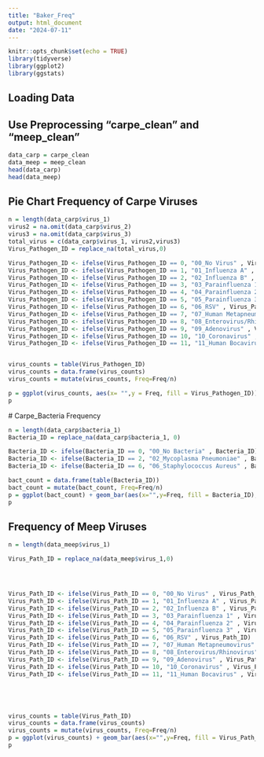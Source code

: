 ---
title: "Baker_Freq"
output: html_document
date: "2024-07-11"
---

```{r setup, include=FALSE}
knitr::opts_chunk$set(echo = TRUE)
library(tidyverse)
library(ggplot2)
library(ggstats)
```

## Loading Data
## Use Preprocessing "carpe_clean" and "meep_clean"
```{r}
data_carp = carpe_clean
data_meep = meep_clean
head(data_carp)
head(data_meep)
```
## Pie Chart Frequency of Carpe Viruses 
```{r}
n = length(data_carp$virus_1)
virus2 = na.omit(data_carp$virus_2)
virus3 = na.omit(data_carp$virus_3)
total_virus = c(data_carp$virus_1, virus2,virus3)
Virus_Pathogen_ID = replace_na(total_virus,0)

Virus_Pathogen_ID <- ifelse(Virus_Pathogen_ID == 0, "00_No Virus" , Virus_Pathogen_ID)
Virus_Pathogen_ID <- ifelse(Virus_Pathogen_ID == 1, "01_Influenza A" , Virus_Pathogen_ID)
Virus_Pathogen_ID <- ifelse(Virus_Pathogen_ID == 2, "02_Influenza B" , Virus_Pathogen_ID)
Virus_Pathogen_ID <- ifelse(Virus_Pathogen_ID == 3, "03_Parainfluenza 1" , Virus_Pathogen_ID)
Virus_Pathogen_ID <- ifelse(Virus_Pathogen_ID == 4, "04_Parainfluenza 2" , Virus_Pathogen_ID)
Virus_Pathogen_ID <- ifelse(Virus_Pathogen_ID == 5, "05_Parainfluenza 3" , Virus_Pathogen_ID)
Virus_Pathogen_ID <- ifelse(Virus_Pathogen_ID == 6, "06_RSV" , Virus_Pathogen_ID)
Virus_Pathogen_ID <- ifelse(Virus_Pathogen_ID == 7, "07_Human Metapneumovirus" , Virus_Pathogen_ID)
Virus_Pathogen_ID <- ifelse(Virus_Pathogen_ID == 8, "08_Enterovirus/Rhinovirus" , Virus_Pathogen_ID)
Virus_Pathogen_ID <- ifelse(Virus_Pathogen_ID == 9, "09_Adenovirus" , Virus_Pathogen_ID)
Virus_Pathogen_ID <- ifelse(Virus_Pathogen_ID == 10, "10_Coronavirus" , Virus_Pathogen_ID)
Virus_Pathogen_ID <- ifelse(Virus_Pathogen_ID == 11, "11_Human Bocavirus" , Virus_Pathogen_ID)


virus_counts = table(Virus_Pathogen_ID)
virus_counts = data.frame(virus_counts)
virus_counts = mutate(virus_counts, Freq=Freq/n)

p = ggplot(virus_counts, aes(x= "",y = Freq, fill = Virus_Pathogen_ID)) + geom_bar(stat = "identity", width = 1, color = "white") + coord_polar("y", start= 0) + theme_void() + scale_fill_viridis_d()
p
```
 # Carpe_Bacteria Frequency
```{r}
n = length(data_carp$bacteria_1)
Bacteria_ID = replace_na(data_carp$bacteria_1, 0)

Bacteria_ID <- ifelse(Bacteria_ID == 0, "00_No Bacteria" , Bacteria_ID)
Bacteria_ID <- ifelse(Bacteria_ID == 2, "02_Mycoplasma Pneumoniae" , Bacteria_ID)
Bacteria_ID <- ifelse(Bacteria_ID == 6, "06_Staphylococcus Aureus" , Bacteria_ID)

bact_count = data.frame(table(Bacteria_ID))
bact_count = mutate(bact_count, Freq=Freq/n)
p = ggplot(bact_count) + geom_bar(aes(x="",y=Freq, fill = Bacteria_ID),stat = "identity", width = 1, color = "white") + coord_polar("y", start = 0) + theme_void() + scale_fill_viridis_d()
p
```
## Frequency of Meep Viruses
```{r}
n = length(data_meep$virus_1)

Virus_Path_ID = replace_na(data_meep$virus_1,0)




Virus_Path_ID <- ifelse(Virus_Path_ID == 0, "00_No Virus" , Virus_Path_ID)
Virus_Path_ID <- ifelse(Virus_Path_ID == 1, "01_Influenza A" , Virus_Path_ID)
Virus_Path_ID <- ifelse(Virus_Path_ID == 2, "02_Influenza B" , Virus_Path_ID)
Virus_Path_ID <- ifelse(Virus_Path_ID == 3, "03_Parainfluenza 1" , Virus_Path_ID)
Virus_Path_ID <- ifelse(Virus_Path_ID == 4, "04_Parainfluenza 2" , Virus_Path_ID)
Virus_Path_ID <- ifelse(Virus_Path_ID == 5, "05_Parainfluenza 3" , Virus_Path_ID)
Virus_Path_ID <- ifelse(Virus_Path_ID == 6, "06_RSV" , Virus_Path_ID)
Virus_Path_ID <- ifelse(Virus_Path_ID == 7, "07_Human Metapneumovirus" , Virus_Path_ID)
Virus_Path_ID <- ifelse(Virus_Path_ID == 8, "08_Enterovirus/Rhinovirus" , Virus_Path_ID)
Virus_Path_ID <- ifelse(Virus_Path_ID == 9, "09_Adenovirus" , Virus_Path_ID)
Virus_Path_ID <- ifelse(Virus_Path_ID == 10, "10_Coronavirus" , Virus_Path_ID)
Virus_Path_ID <- ifelse(Virus_Path_ID == 11, "11_Human Bocavirus" , Virus_Path_ID)





virus_counts = table(Virus_Path_ID)
virus_counts = data.frame(virus_counts)
virus_counts = mutate(virus_counts, Freq=Freq/n)
p = ggplot(virus_counts) + geom_bar(aes(x="",y=Freq, fill = Virus_Path_ID),stat = "identity", width =1, color  ="white") + coord_polar("y", start = 0) + theme_void() + scale_fill_viridis_d()
p
```

